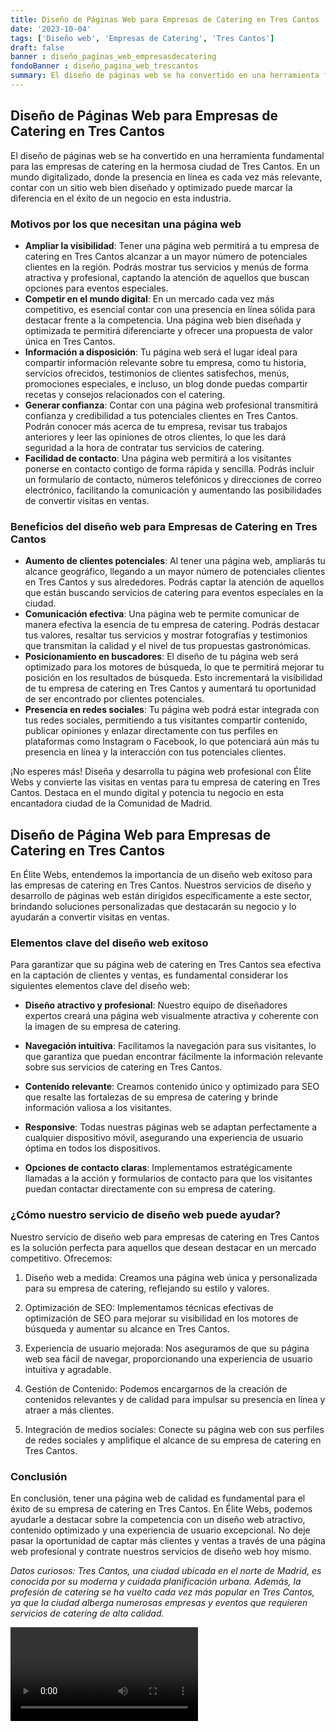 ```yaml
---
title: Diseño de Páginas Web para Empresas de Catering en Tres Cantos
date: '2023-10-04'
tags: ['Diseño web', 'Empresas de Catering', 'Tres Cantos']
draft: false
banner : diseño_paginas_web_empresasdecatering
fondoBanner : diseño_pagina_web_trescantos
summary: El diseño de páginas web se ha convertido en una herramienta fundamental para las empresas de catering en la hermosa ciudad de Tres Cantos. En un mundo digitalizado, donde la presencia en línea es cada vez más relevante, contar con un sitio web bien diseñado y optimizado puede marcar la diferencia en el éxito de un negocio en esta industria.
---
```


## Diseño de Páginas Web para Empresas de Catering en Tres Cantos

El diseño de páginas web se ha convertido en una herramienta fundamental para las empresas de catering en la hermosa ciudad de Tres Cantos. En un mundo digitalizado, donde la presencia en línea es cada vez más relevante, contar con un sitio web bien diseñado y optimizado puede marcar la diferencia en el éxito de un negocio en esta industria.

### Motivos por los que necesitan una página web

- **Ampliar la visibilidad**: Tener una página web permitirá a tu empresa de catering en Tres Cantos alcanzar a un mayor número de potenciales clientes en la región. Podrás mostrar tus servicios y menús de forma atractiva y profesional, captando la atención de aquellos que buscan opciones para eventos especiales.
- **Competir en el mundo digital**: En un mercado cada vez más competitivo, es esencial contar con una presencia en línea sólida para destacar frente a la competencia. Una página web bien diseñada y optimizada te permitirá diferenciarte y ofrecer una propuesta de valor única en Tres Cantos.
- **Información a disposición**: Tu página web será el lugar ideal para compartir información relevante sobre tu empresa, como tu historia, servicios ofrecidos, testimonios de clientes satisfechos, menús, promociones especiales, e incluso, un blog donde puedas compartir recetas y consejos relacionados con el catering.
- **Generar confianza**: Contar con una página web profesional transmitirá confianza y credibilidad a tus potenciales clientes en Tres Cantos. Podrán conocer más acerca de tu empresa, revisar tus trabajos anteriores y leer las opiniones de otros clientes, lo que les dará seguridad a la hora de contratar tus servicios de catering.
- **Facilidad de contacto**: Una página web permitirá a los visitantes ponerse en contacto contigo de forma rápida y sencilla. Podrás incluir un formulario de contacto, números telefónicos y direcciones de correo electrónico, facilitando la comunicación y aumentando las posibilidades de convertir visitas en ventas.

### Beneficios del diseño web para Empresas de Catering en Tres Cantos

- **Aumento de clientes potenciales**: Al tener una página web, ampliarás tu alcance geográfico, llegando a un mayor número de potenciales clientes en Tres Cantos y sus alrededores. Podrás captar la atención de aquellos que están buscando servicios de catering para eventos especiales en la ciudad.
- **Comunicación efectiva**: Una página web te permite comunicar de manera efectiva la esencia de tu empresa de catering. Podrás destacar tus valores, resaltar tus servicios y mostrar fotografías y testimonios que transmitan la calidad y el nivel de tus propuestas gastronómicas.
- **Posicionamiento en buscadores**: El diseño de tu página web será optimizado para los motores de búsqueda, lo que te permitirá mejorar tu posición en los resultados de búsqueda. Esto incrementará la visibilidad de tu empresa de catering en Tres Cantos y aumentará tu oportunidad de ser encontrado por clientes potenciales.
- **Presencia en redes sociales**: Tu página web podrá estar integrada con tus redes sociales, permitiendo a tus visitantes compartir contenido, publicar opiniones y enlazar directamente con tus perfiles en plataformas como Instagram o Facebook, lo que potenciará aún más tu presencia en línea y la interacción con tus potenciales clientes.

¡No esperes más! Diseña y desarrolla tu página web profesional con Élite Webs y convierte las visitas en ventas para tu empresa de catering en Tres Cantos. Destaca en el mundo digital y potencia tu negocio en esta encantadora ciudad de la Comunidad de Madrid.

<GifSeo />

<Cta />

## Diseño de Página Web para Empresas de Catering en Tres Cantos

En Élite Webs, entendemos la importancia de un diseño web exitoso para las empresas de catering en Tres Cantos. Nuestros servicios de diseño y desarrollo de páginas web están dirigidos específicamente a este sector, brindando soluciones personalizadas que destacarán su negocio y lo ayudarán a convertir visitas en ventas.

### Elementos clave del diseño web exitoso

Para garantizar que su página web de catering en Tres Cantos sea efectiva en la captación de clientes y ventas, es fundamental considerar los siguientes elementos clave del diseño web:

- **Diseño atractivo y profesional**: Nuestro equipo de diseñadores expertos creará una página web visualmente atractiva y coherente con la imagen de su empresa de catering.

- **Navegación intuitiva**: Facilitamos la navegación para sus visitantes, lo que garantiza que puedan encontrar fácilmente la información relevante sobre sus servicios de catering en Tres Cantos.

- **Contenido relevante**: Creamos contenido único y optimizado para SEO que resalte las fortalezas de su empresa de catering y brinde información valiosa a los visitantes.

- **Responsive**: Todas nuestras páginas web se adaptan perfectamente a cualquier dispositivo móvil, asegurando una experiencia de usuario óptima en todos los dispositivos.

- **Opciones de contacto claras**: Implementamos estratégicamente llamadas a la acción y formularios de contacto para que los visitantes puedan contactar directamente con su empresa de catering.

### ¿Cómo nuestro servicio de diseño web puede ayudar?

Nuestro servicio de diseño web para empresas de catering en Tres Cantos es la solución perfecta para aquellos que desean destacar en un mercado competitivo. Ofrecemos:

1. Diseño web a medida: Creamos una página web única y personalizada para su empresa de catering, reflejando su estilo y valores.

2. Optimización de SEO: Implementamos técnicas efectivas de optimización de SEO para mejorar su visibilidad en los motores de búsqueda y aumentar su alcance en Tres Cantos.

3. Experiencia de usuario mejorada: Nos aseguramos de que su página web sea fácil de navegar, proporcionando una experiencia de usuario intuitiva y agradable.

4. Gestión de Contenido: Podemos encargarnos de la creación de contenidos relevantes y de calidad para impulsar su presencia en línea y atraer a más clientes.

5. Integración de medios sociales: Conecte su página web con sus perfiles de redes sociales y amplifique el alcance de su empresa de catering en Tres Cantos.

### Conclusión

En conclusión, tener una página web de calidad es fundamental para el éxito de su empresa de catering en Tres Cantos. En Élite Webs, podemos ayudarle a destacar sobre la competencia con un diseño web atractivo, contenido optimizado y una experiencia de usuario excepcional. No deje pasar la oportunidad de captar más clientes y ventas a través de una página web profesional y contrate nuestros servicios de diseño web hoy mismo.

*Datos curiosos: Tres Cantos, una ciudad ubicada en el norte de Madrid, es conocida por su moderna y cuidada planificación urbana. Además, la profesión de catering se ha vuelto cada vez más popular en Tres Cantos, ya que la ciudad alberga numerosas empresas y eventos que requieren servicios de catering de alta calidad.*

<Video />

<CtaBot job='Empresas de Catering' city='Tres Cantos'/>

<Gmaps query='Tres Cantos+españa+maps' />